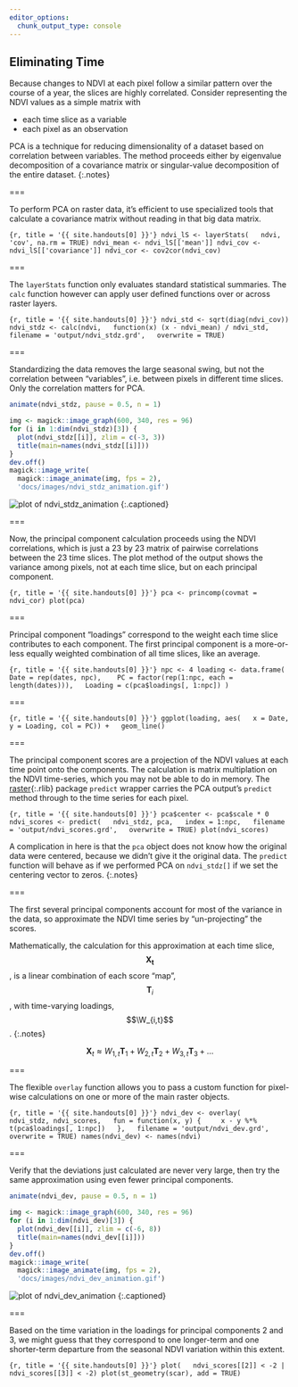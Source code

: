 ```yaml
---
editor_options: 
  chunk_output_type: console
---
```


## Eliminating Time

Because changes to NDVI at each pixel follow a similar pattern over the course of a year, the slices are highly correlated. Consider representing the NDVI values as a simple matrix with

- each time slice as a variable
- each pixel as an observation

PCA is a technique for reducing dimensionality of a dataset based on correlation
between variables. The method proceeds either by eigenvalue decomposition of a
covariance matrix or singular-value decomposition of the entire dataset.
{:.notes}

===

To perform PCA on raster data, it's efficient to use specialized tools that calculate a covariance matrix without reading in that big data matrix.

```{r, title = '{{ site.handouts[0] }}'}
ndvi_lS <- layerStats(
  ndvi, 'cov', na.rm = TRUE)
ndvi_mean <- ndvi_lS[['mean']]
ndvi_cov <- ndvi_lS[['covariance']]
ndvi_cor <- cov2cor(ndvi_cov)
```

===

The `layerStats` function only evaluates standard statistical summaries. The `calc` function however can apply user defined functions over or across raster layers.

```{r, title = '{{ site.handouts[0] }}'}
ndvi_std <- sqrt(diag(ndvi_cov))
ndvi_stdz <- calc(ndvi,
  function(x) (x - ndvi_mean) / ndvi_std,
  filename = 'output/ndvi_stdz.grd',
  overwrite = TRUE)
```

===

Standardizing the data removes the large seasonal swing, but not the correlation between "variables", i.e. between pixels in different time slices. Only the correlation matters for PCA.

```r
animate(ndvi_stdz, pause = 0.5, n = 1)
```
```r
img <- magick::image_graph(600, 340, res = 96)
for (i in 1:dim(ndvi_stdz)[3]) {
  plot(ndvi_stdz[[i]], zlim = c(-3, 3))
  title(main=names(ndvi_stdz[[i]]))
}
dev.off()
magick::image_write(
  magick::image_animate(img, fps = 2),
  'docs/images/ndvi_stdz_animation.gif')
```
![plot of ndvi_stdz_animation]({{ site.baseurl }}/images/ndvi_stdz_animation.gif)
{:.captioned}

===

Now, the principal component calculation proceeds using the NDVI correlations,
which is just a 23 by 23 matrix of pairwise correlations between the 23 time
slices. The plot method of the output shows the variance among pixels, not at
each time slice, but on each principal component.

```{r, title = '{{ site.handouts[0] }}'}
pca <- princomp(covmat = ndvi_cor)
plot(pca)
```

===

Principal component "loadings" correspond to the weight each time slice
contributes to each component. The first principal component is a more-or-less
equally weighted combination of all time slices, like an average.

```{r, title = '{{ site.handouts[0] }}'}
npc <- 4
loading <- data.frame(
  Date = rep(dates, npc), 
  PC = factor(rep(1:npc, each = length(dates))),
  Loading = c(pca$loadings[, 1:npc])
)
```

===

```{r, title = '{{ site.handouts[0] }}'}
ggplot(loading, aes(
  x = Date, y = Loading, col = PC)) +
  geom_line()
```

===

The principal component scores are a projection of the NDVI values at each time
point onto the components. The calculation is matrix multiplation on the NDVI
time-series, which you may not be able to do in memory. The [raster](){:.rlib}
package `predict` wrapper carries the PCA output's `predict` method through to
the time series for each pixel.

```{r, title = '{{ site.handouts[0] }}'}
pca$center <- pca$scale * 0
ndvi_scores <- predict(
  ndvi_stdz, pca,
  index = 1:npc,
  filename = 'output/ndvi_scores.grd',
  overwrite = TRUE)
plot(ndvi_scores)
```

A complication in here is that the `pca` object does not know how the original
data were centered, because we didn't give it the original data. The `predict`
function will behave as if we performed PCA on `ndvi_stdz[]` if we set the
centering vector to zeros.
{:.notes}

===

The first several principal components account for most of the variance in the
data, so approximate the NDVI time series by "un-projecting" the scores.

Mathematically, the calculation for this approximation at each time slice,
$$\mathbf{X_t}$$, is a linear combination of each score "map", $$\bm{T}_i$$, with
time-varying loadings, $$\W_{i,t}$$.
{:.notes}

$$
\mathbf{X}_t \approx W_{1,t} \mathbf{T}_1 + W_{2,t} \mathbf{T}_2 + W_{3,t} \mathbf{T}_3 + \hdots
$$

===

The flexible `overlay` function allows you to pass a custom function for pixel-wise calculations
on one or more of the main raster objects.

```{r, title = '{{ site.handouts[0] }}'}
ndvi_dev <- overlay(
  ndvi_stdz, ndvi_scores,
  fun = function(x, y) {
    x - y %*% t(pca$loadings[, 1:npc])
  },
  filename = 'output/ndvi_dev.grd',
  overwrite = TRUE)
names(ndvi_dev) <- names(ndvi)
```

===

Verify that the deviations just calculated are never very large, then try the
same approximation using even fewer principal components.

```r
animate(ndvi_dev, pause = 0.5, n = 1)
```
```r
img <- magick::image_graph(600, 340, res = 96)
for (i in 1:dim(ndvi_dev)[3]) {
  plot(ndvi_dev[[i]], zlim = c(-6, 8))
  title(main=names(ndvi_dev[[i]]))
}
dev.off()
magick::image_write(
  magick::image_animate(img, fps = 2),
  'docs/images/ndvi_dev_animation.gif')
```
![plot of ndvi_dev_animation]({{ site.baseurl }}/images/ndvi_dev_animation.gif)
{:.captioned}

===

Based on the time variation in the loadings for principal components 2 and 3, we
might guess that they correspond to one longer-term and one shorter-term departure from
the seasonal NDVI variation within this extent.

```{r, title = '{{ site.handouts[0] }}'}
plot(
  ndvi_scores[[2]] < -2 |
  ndvi_scores[[3]] < -2)
plot(st_geometry(scar), add = TRUE)
```
